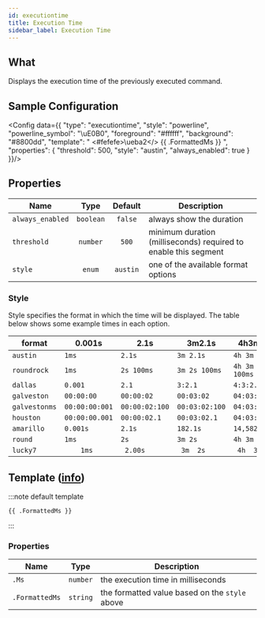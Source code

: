 ```yaml
---
id: executiontime
title: Execution Time
sidebar_label: Execution Time
---
```


## What

Displays the execution time of the previously executed command.

## Sample Configuration


<Config data={{
  "type": "executiontime",
  "style": "powerline",
  "powerline_symbol": "\uE0B0",
  "foreground": "#ffffff",
  "background": "#8800dd",
  "template": " <#fefefe>\ueba2</> {{ .FormattedMs }} ",
  "properties": {
    "threshold": 500,
    "style": "austin",
    "always_enabled": true
  }
}}/>

## Properties

| Name             | Type      | Default  | Description                                                               |
| ---------------- | :-------: | :------: | ------------------------------------------------------------------------- |
| `always_enabled` | `boolean` | `false`  | always show the duration                                                  |
| `threshold`      | `number`  | `500`    | minimum duration (milliseconds) required to enable this segment           |
| `style`          | `enum`    | `austin` | one of the available format options                                       |

### Style

Style specifies the format in which the time will be displayed. The table below shows some example times in each option.

| format        | 0.001s         | 2.1s           | 3m2.1s         | 4h3m2.1s         |
| ------------- | -------------- | -------------- | -------------- | ---------------- |
| `austin`      | `1ms`          | `2.1s`         | `3m 2.1s`      | `4h 3m 2.1s`     |
| `roundrock`   | `1ms`          | `2s 100ms`     | `3m 2s 100ms`  | `4h 3m 2s 100ms` |
| `dallas`      | `0.001`        | `2.1`          | `3:2.1`        | `4:3:2.1`        |
| `galveston`   | `00:00:00`     | `00:00:02`     | `00:03:02`     | `04:03:02`       |
| `galvestonms` | `00:00:00:001` | `00:00:02:100` | `00:03:02:100` | `04:03:02:100`   |
| `houston`     | `00:00:00.001` | `00:00:02.1`   | `00:03:02.1`   | `04:03:02.1`     |
| `amarillo`    | `0.001s`       | `2.1s`         | `182.1s`       | `14,582.1s`      |
| `round`       | `1ms`          | `2s`           | `3m 2s`        | `4h 3m`          |
| `lucky7`      | `    1ms`      | ` 2.00s `      | ` 3m  2s`      | ` 4h  3m`        |

## Template ([info][templates])

:::note default template

```template
{{ .FormattedMs }}
```

:::

### Properties

| Name           | Type     | Description                                    |
| -------------- | -------- | ---------------------------------------------- |
| `.Ms`          | `number` | the execution time in milliseconds             |
| `.FormattedMs` | `string` | the formatted value based on the `style` above |

[templates]: /docs/configuration/templates
